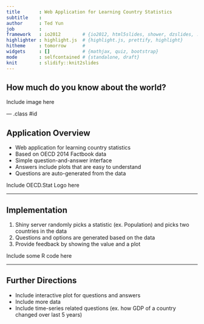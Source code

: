 ```yaml
---
title       : Web Application for Learning Country Statistics
subtitle    : 
author      : Ted Yun
job         : 
framework   : io2012        # {io2012, html5slides, shower, dzslides, ...}
highlighter : highlight.js  # {highlight.js, prettify, highlight}
hitheme     : tomorrow      # 
widgets     : []            # {mathjax, quiz, bootstrap}
mode        : selfcontained # {standalone, draft}
knit        : slidify::knit2slides
---
```


## How much do you know about the world?

Include image here

--- .class #id

## Application Overview

- Web application for learning country statistics
- Based on OECD 2014 Factbook data
- Simple question-and-answer interface
- Answers include plots that are easy to understand
- Questions are auto-generated from the data

Include OECD.Stat Logo here

---

## Implementation

1. Shiny server randomly picks a statistic (ex. Population) and picks two countries in the data
2. Questions and options are generated based on the data
3. Provide feedback by showing the value and a plot

Include some R code here

---

## Further Directions

- Include interactive plot for questions and answers 
- Include more data
- Include time-series related questions (ex. how GDP of a country changed over last 5 years)
